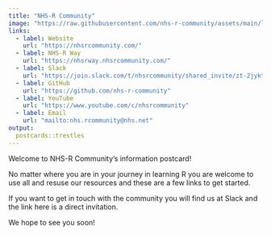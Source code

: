 ```yaml
---
title: "NHS-R Community"
image: "https://raw.githubusercontent.com/nhs-r-community/assets/main/logo/nhsr-logo.png"
links:
  - label: Website
    url: "https://nhsrcommunity.com/"
  - label: NHS-R Way
    url: "https://nhsrway.nhsrcommunity.com/"
  - label: Slack
    url: "https://join.slack.com/t/nhsrcommunity/shared_invite/zt-2jyktdbx3-CP~VxJn8zRJDgdfFcNNi6A"
  - label: GitHub
    url: "https://github.com/nhs-r-community"
  - label: YouTube
    url: "https://www.youtube.com/c/nhsrcommunity"
  - label: Email
    url: "mailto:nhs.rcommunity@nhs.net"
output:
  postcards::trestles
---
```

 
Welcome to NHS-R Community's information postcard!

No matter where you are in your journey in learning R you are welcome to use all and resuse our resources and these are a few links to get started. 

If you want to get in touch with the community you will find us at Slack and the link here is a direct invitation.

We hope to see you soon!